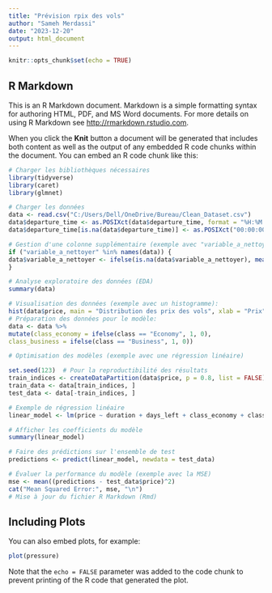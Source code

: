 ---
title: "Prévision rpix des vols"
author: "Sameh Merdassi"
date: "2023-12-20"
output: html_document
---

```{r setup, include=FALSE}
knitr::opts_chunk$set(echo = TRUE)
```

## R Markdown

This is an R Markdown document. Markdown is a simple formatting syntax for authoring HTML, PDF, and MS Word documents. For more details on using R Markdown see <http://rmarkdown.rstudio.com>.

When you click the **Knit** button a document will be generated that includes both content as well as the output of any embedded R code chunks within the document. You can embed an R code chunk like this:

```{r cars}

# Charger les bibliothèques nécessaires
library(tidyverse)
library(caret)
library(glmnet)

# Charger les données
data <- read.csv("C:/Users/Dell/OneDrive/Bureau/Clean_Dataset.csv")
data$departure_time <- as.POSIXct(data$departure_time, format = "%H:%M:%S", tz = "UTC")
data$departure_time[is.na(data$departure_time)] <- as.POSIXct("00:00:00", format = "%H:%M:%S", tz = "UTC")

# Gestion d'une colonne supplémentaire (exemple avec "variable_a_nettoyer")
if ("variable_a_nettoyer" %in% names(data)) {
data$variable_a_nettoyer <- ifelse(is.na(data$variable_a_nettoyer), mean(data$variable_a_nettoyer, na.rm = TRUE), data$variable_a_nettoyer)
}

# Analyse exploratoire des données (EDA)
summary(data)

# Visualisation des données (exemple avec un histogramme):
hist(data$price, main = "Distribution des prix des vols", xlab = "Prix")
# Préparation des données pour le modèle:
data <- data %>%
mutate(class_economy = ifelse(class == "Economy", 1, 0),
class_business = ifelse(class == "Business", 1, 0))

# Optimisation des modèles (exemple avec une régression linéaire)

set.seed(123)  # Pour la reproductibilité des résultats
train_indices <- createDataPartition(data$price, p = 0.8, list = FALSE)
train_data <- data[train_indices, ]
test_data <- data[-train_indices, ]

# Exemple de régression linéaire
linear_model <- lm(price ~ duration + days_left + class_economy + class_business, data = train_data)

# Afficher les coefficients du modèle
summary(linear_model)

# Faire des prédictions sur l'ensemble de test
predictions <- predict(linear_model, newdata = test_data)

# Évaluer la performance du modèle (exemple avec la MSE)
mse <- mean((predictions - test_data$price)^2)
cat("Mean Squared Error:", mse, "\n")
# Mise à jour du fichier R Markdown (Rmd)


```

## Including Plots

You can also embed plots, for example:

```{r pressure, echo=FALSE}
plot(pressure)
```

Note that the `echo = FALSE` parameter was added to the code chunk to prevent printing of the R code that generated the plot.
